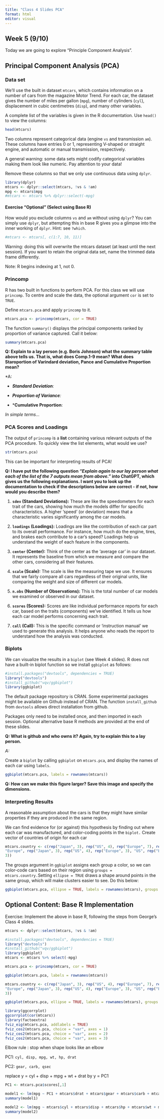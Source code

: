 ---
title: "Class 4 Slides PCA"
format: html
editor: visual
---

## Week 5 (9/10)

Today we are going to explore "Principle Component Analysis".

## Principal Component Analysis (PCA)

### Data set

We'll use the built in dataset `mtcars`, which contains information on a number of cars from the magazine Motor Trend. For each car, the dataset gives the number of miles per gallon (`mpg`), number of cylinders (`cyl`), displacement in cubic centimetres (`disp`), and many other variables.\

A complete list of the variables is given in the R documentation. Use `head()` to view the columns:

```{r}
head(mtcars)
```

Two columns represent categorical data (engine `vs` and transmission `am`). These columns have entries 0 or 1, representing V-shaped or straight engine, and automatic or manual transmission, respectively.\

A general warning: some data sets might codify categorical variables making them look like numeric. Pay attention to your data!\

Remove these columns so that we only use continuous data using `dplyr`.

```{r}
library(dplyr)
mtcars <- dplyr::select(mtcars, !vs & !am) 
mpg <- mtcars$mpg
#mtcars <- mtcars %>% dplyr::select(-mpg)

```

#### Exercise "Optional" (Select using Base R)

How would you exclude columns `vs` and `am` without using `dplyr`? You can simply use `dplyr`, but attempting this in base R gives you a glimpse into the inner working of `dplyr`. Hint: see `?which`.

```{r}
#mtcars <- mtcars[, c(1:7, 10, 11)]
```

Warning: doing this will overwrite the mtcars dataset (at least until the next session). If you want to retain the original data set, name the trimmed data frame differently.

Note: R begins indexing at 1, not 0.

### Princomp

R has two built in functions to perform PCA. For this class we will use `princomp`. To centre and scale the data, the optional argument `cor` is set to `TRUE`.

Define `mtcars.pca` and apply `princomp` to it.

```{r}
mtcars.pca <- princomp(mtcars, cor = TRUE)
```

The function `summary()` displays the principal components ranked by proportion of variance captured. Call it below:

```{r}
summary(mtcars.pca)
```

**Q: Explain to a lay person (e.g. Boris Johnson) what the summary table above tells us. That is, what does Comp.1-9 mean? What does Staroportion of Varindard deviation, Pance and Cumulative Proportion mean?**

\*A:

-   ***Standard Deviation**:*

-   ***Proportion of Variance**:*

-   \***Cumulative Proportion**:

*In simple terms...*

### PCA Scores and Loadings

The output of `princomp` is a **list** containing various relevant outputs of the PCA procedure. To quickly view the list elements, what would we use?

```{r}
str(mtcars.pca)
```

This can be important for interpreting results of PCA!

**Q: I have put the following question *"Explain again to our lay person what each of the list of the 7 outputs mean from above."* into ChatGPT, which gives us the following explanations. I want you to look up the documentation to check if the descriptions below are correct - if not, how would you describe them?**

1.  **`sdev` (Standard Deviations):** These are like the speedometers for each trait of the cars, showing how much the models differ for specific characteristics. A higher 'speed' (or deviation) means that a characteristic varies significantly among the car models.

2.  **`loadings` (Loadings):** Loadings are like the contribution of each car part to its overall performance. For instance, how much do the engine, tires, and brakes each contribute to a car's speed? Loadings help us understand the weight of each feature in the components.

3.  **`center` (Center):** Think of the center as the 'average car' in our dataset. It represents the baseline from which we measure and compare the other cars, considering all their features.

4.  **`scale` (Scale):** The scale is like the measuring tape we use. It ensures that we fairly compare all cars regardless of their original units, like comparing the weight and size of different car models.

5.  **`n.obs` (Number of Observations):** This is the total number of car models we examined or observed in our dataset.

6.  **`scores` (Scores):** Scores are like individual performance reports for each car, based on the traits (components) we've identified. It tells us how each car model performs concerning each trait.

7.  **`call` (Call):** This is the specific command or 'instruction manual' we used to generate this analysis. It helps anyone who reads the report to understand how the analysis was conducted.

### Biplots

We can visualize the results in a `biplot` (see Week 4 slides). R does not have a built-in biplot function so we install `ggbiplot` as follows:

```{r}
#install.packages("devtools", dependencies = TRUE)
library("devtools")
#install_github("vqv/ggbiplot")
library(ggbiplot)
```

The default package repository is CRAN. Some experimental packages might be available on Github instead of CRAN. The function `install_github` from `devtools` allows direct installation from github.

Packages only need to be installed once, and then imported in each session. Optional alternative base R methods are provided at the end of these slides.

**Q: What is github and who owns it? Again, try to explain this to a lay person.**

*A:*

Create a `biplot` by calling `ggbiplot` on `mtcars.pca`, and display the names of each car using `labels`.

```{r}
ggbiplot(mtcars.pca, labels = rownames(mtcars))
```

**Q: How can we make this figure larger? Save this image and specify the dimensions.**

### Interpreting Results

A reasonable assumption about the cars is that they might have similar properties if they are produced in the same region.\

We can find evidence for (or against) this hypothesis by finding out where each car was manufactured, and color-coding points in the `biplot.` Create vector of countries of origin for each car

```{r}
mtcars.country <- c(rep("Japan", 3), rep("US", 4), rep("Europe", 7), rep("US", 3),
"Europe", rep("Japan", 3), rep("US", 4), rep("Europe", 3), "US", rep("Europe",
3))
```

The groups argument in `ggbiplot` assigns each group a color, so we can color-code cars based on their region using `groups = mtcars.country.`Setting `ellipse = TRUE` draws a shape around points in the same group, which will make clusters easier to see. Do this below:

```{r}
ggbiplot(mtcars.pca, ellipse = TRUE, labels = rownames(mtcars), groups = mtcars.country)
```

## Optional Content: Base R Implementation

Exercise: Implement the above in base R, following the steps from George's Class 4 slides.

```{r}

mtcars <- dplyr::select(mtcars, !vs & !am) 

#install.packages("devtools", dependencies = TRUE)
library("devtools")
#install_github("vqv/ggbiplot")
library(ggbiplot)
mtcars <- mtcars %>% select(-mpg)

mtcars.pca <- princomp(mtcars, cor = TRUE)

ggbiplot(mtcars.pca, labels = rownames(mtcars))

mtcars.country <- c(rep("Japan", 3), rep("US", 4), rep("Europe", 7), rep("US", 3),
"Europe", rep("Japan", 3), rep("US", 4), rep("Europe", 3), "US", rep("Europe",
3))

ggbiplot(mtcars.pca, ellipse = TRUE, labels = rownames(mtcars), groups = mtcars.country)

library(ggcorrplot)
ggcorrplot(cor(mtcars))
library(factoextra)
fviz_eig(mtcars.pca, addlabels = TRUE)
fviz_cos2(mtcars.pca, choice = "var", axes = 1)
fviz_cos2(mtcars.pca, choice = "var", axes = 2)
fviz_cos2(mtcars.pca, choice = "var", axes = 3)
```

Elbow rule : stop when shape looks like an elbow

PC1: `cyl, disp, mpg, wt, hp, drat`

PC2: `gear, carb, qsec`

replace y = cyl + disp + mpg + wt + drat by y = PC1

```{r}
PC1 <- mtcars.pca$scores[,1]

model1 <- lm(mpg ~ PC1 + mtcars$drat + mtcars$gear + mtcars$carb + mtcars$qsec)
summary(model1)

model2 <- lm(mpg ~ mtcars$cyl + mtcars$disp + mtcars$hp + mtcars$wt + mtcars$drat + mtcars$gear + mtcars$carb + mtcars$qsec)
summary(model2)
```
